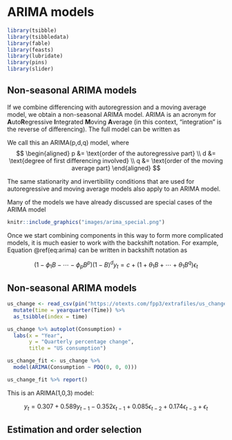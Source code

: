 
# ARIMA models 


```r
library(tsibble)
library(tsibbledata)
library(fable)
library(feasts)
library(lubridate)
library(pins)
library(slider)
```


## Non-seasonal ARIMA models 


If we combine differencing with autoregression and a moving average model, we obtain a non-seasonal ARIMA model. ARIMA is an acronym for **A**uto**R**egressive **I**ntegrated **M**oving **A**verage (in this context, “integration” is the reverse of differencing). The full model can be written as   

\begin{equation}
(\#eq:arima)
y'_t =c + \phi_1y_{t-1} + \cdots + \phi_py_{t-p} + \theta_1\epsilon_{t-1} + \cdots \theta_q\epsilon_{t-q} + \epsilon_t  
\end{equation}

We call this an ARIMA(p,d,q) model, where 
$$
\begin{aligned}
p &= \text{order of the autoregressive part} \\
d &= \text{degree of first differencing involved} \\
q &= \text{order of the moving average part}
\end{aligned}
$$

The same stationarity and invertibility conditions that are used for autoregressive and moving average models also apply to an ARIMA model.

Many of the models we have already discussed are special cases of the ARIMA model

```r
knitr::include_graphics("images/arima_special.png")
```
Once we start combining components in this way to form more complicated models, it is much easier to work with the backshift notation. For example, Equation \@ref(eq:arima) can be written in backshift notation as 

$$
(1 - \phi_1B - \cdots - \phi_pB^p)(1 - B)^dy_t = c + (1 + \theta_1B + \cdots + \theta_1B^q)\epsilon_t
$$

## Non-seasonal ARIMA models  


```r
us_change <- read_csv(pin("https://otexts.com/fpp3/extrafiles/us_change.csv")) %>% 
  mutate(time = yearquarter(Time)) %>% 
  as_tsibble(index = time)  

us_change %>% autoplot(Consumption) +
  labs(x = "Year", 
       y = "Quarterly percentage change", 
       title = "US consumption")
```

```r
us_change_fit <- us_change %>% 
  model(ARIMA(Consumption ~ PDQ(0, 0, 0)))

us_change_fit %>% report()
```

This is an ARIMA(1,0,3) model:   

$$
y_t = 0.307 + 0.589y_{t-1} - 0.352\epsilon_{t-1} + 0.085 \epsilon_{t-2} + 0.174 \epsilon_{t-3} + \epsilon_t
$$

## Estimation and order selection  

